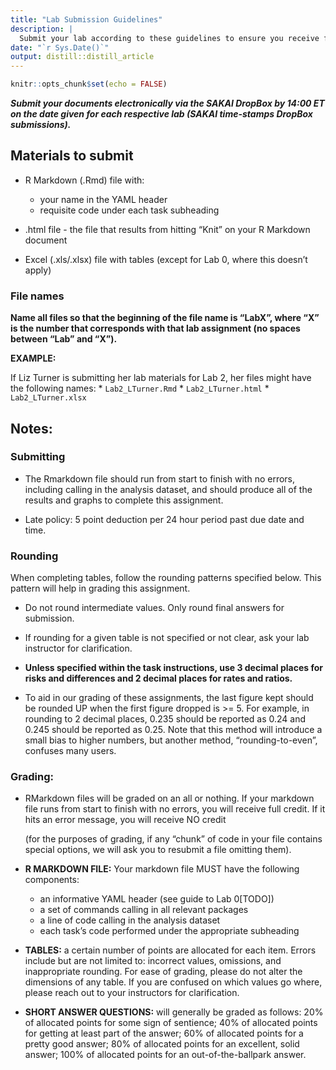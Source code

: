 ```yaml
---
title: "Lab Submission Guidelines"
description: |
  Submit your lab according to these guidelines to ensure you receive full points.
date: "`r Sys.Date()`"
output: distill::distill_article
---
```


```r
knitr::opts_chunk$set(echo = FALSE)
```


__*Submit your documents electronically via the SAKAI DropBox by 14:00 ET on the date given for each respective lab (SAKAI time-stamps DropBox submissions).*__

## Materials to submit

* R Markdown (.Rmd) file with:
  + your name in the YAML header
  + requisite code under each task subheading

* .html file - the file that results from hitting "Knit" on your R Markdown document

* Excel (.xls/.xlsx) file with tables (except for Lab 0, where this doesn't apply)

### File names

__Name all files so that the beginning of the file name is "LabX", where "X" is the number that corresponds with that lab assignment (no spaces between "Lab" and "X").__

__EXAMPLE:__

If Liz Turner is submitting her lab materials for Lab 2, her files might have the following names:
* `Lab2_LTurner.Rmd`
* `Lab2_LTurner.html`
* `Lab2_LTurner.xlsx`

## __Notes:__ 

### Submitting

* The Rmarkdown file should run from start to finish with no errors, including calling in the analysis dataset, and should produce all of the results and graphs to complete this assignment.  

* Late policy: 5 point deduction per 24 hour period past due date and time.


### Rounding

When completing tables, follow the rounding patterns specified below. This pattern will help in grading this assignment.

* Do not round intermediate values. Only round final answers for submission.

* If rounding for a given table is not specified or not clear, ask your lab instructor for clarification.

* __Unless specified within the task instructions, use 3 decimal places for risks and differences and 2 decimal places for rates and ratios.__ 

* To aid in our grading of these assignments, the last figure kept should be rounded UP when the first figure dropped is >= 5. For example, in rounding to 2 decimal places, 0.235 should be reported as 0.24 and 0.245 should be reported as 0.25. Note that this method will introduce a small bias to higher numbers, but another method, “rounding-to-even", confuses many users.

### Grading:  

* RMarkdown files will be graded on an all or nothing. If your markdown file runs from start to finish with no errors, you will receive full credit. If it hits an error message, you will receive NO credit 
<aside>(for the purposes of grading, if any “chunk” of code in your file contains special options, we will ask you to resubmit a file omitting them). </aside>

* __R MARKDOWN FILE:__ Your markdown file MUST have the following components: 
  + an informative YAML header (see guide to Lab 0[TODO])
  + a set of commands calling in all relevant packages
  + a line of code calling in the analysis dataset
  + each task’s code performed under the appropriate subheading

* __TABLES:__ a certain number of points are allocated for each item. Errors include but are not limited to: incorrect values, omissions, and inappropriate rounding. For ease of grading, please do not alter the dimensions of any table. If you are confused on which values go where, please reach out to your instructors for clarification.

* __SHORT ANSWER QUESTIONS:__ will generally be graded as follows: 
20% of allocated points for some sign of sentience; 
40% of allocated points for getting at least part of the answer; 
60% of allocated points for a pretty good answer; 
80% of allocated points for an excellent, solid answer; 
100% of allocated points for an out-of-the-ballpark answer.







